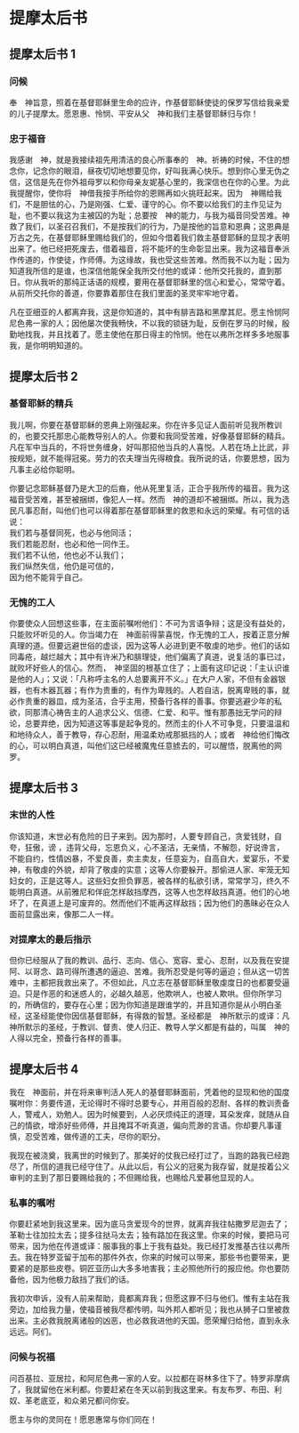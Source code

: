 
# 提摩太后书

## 提摩太后书 1

### 问候

奉　神旨意，照着在基督耶稣里生命的应许，作基督耶稣使徒的<Pn>保罗</Pn>写信给我亲爱的儿子<Pn>提摩太</Pn>。愿恩惠、怜悯、平安从父　神和我们主基督耶稣归与你！<br/>

### 忠于福音

我感谢　神，就是我接续祖先用清洁的良心所事奉的　神。祈祷的时候，不住的想念你，记念你的眼泪，昼夜切切地想要见你，好叫我满心快乐。想到你心里无伪之信，这信是先在你外祖母<Pn>罗以</Pn>和你母亲<Pn>友妮基</Pn>心里的，我深信也在你的心里。为此我提醒你，使你将　神借我按手所给你的恩赐再如火挑旺起来。因为　神赐给我们，不是胆怯的心，乃是刚强、仁爱、谨守的心。你不要以给我们的主作见证为耻，也不要以我这为主被囚的为耻；总要按　神的能力，与我为福音同受苦难。神救了我们，以圣召召我们，不是按我们的行为，乃是按他的旨意和恩典；这恩典是万古之先，在基督耶稣里赐给我们的，但如今借着我们救主基督耶稣的显现才表明出来了。他已经把死废去，借着福音，将不能坏的生命彰显出来。我为这福音奉派作传道的，作使徒，作师傅。为这缘故，我也受这些苦难。然而我不以为耻；因为知道我所信的是谁，也深信他能保全我所交付他的<Nt>或译：他所交托我的</Nt>，直到那日。你从我听的那纯正话语的规模，要用在基督耶稣里的信心和爱心，常常守着。从前所交托你的善道，你要靠着那住在我们里面的圣灵牢牢地守着。<br/>

凡在<Pn>亚细亚</Pn>的人都离弃我，这是你知道的，其中有<Pn>腓吉路</Pn>和<Pn>黑摩其尼</Pn>。愿主怜悯<Pn>阿尼色弗</Pn>一家的人；因他屡次使我畅快，不以我的锁链为耻，反倒在<Pn>罗马</Pn>的时候，殷勤地找我，并且找着了。愿主使他在那日得主的怜悯。他在<Pn>以弗所</Pn>怎样多多地服事我，是你明明知道的。<br/>

## 提摩太后书 2

### 基督耶稣的精兵

我儿啊，你要在基督耶稣的恩典上刚强起来。你在许多见证人面前听见我所教训的，也要交托那忠心能教导别人的人。你要和<Add>我</Add>同受苦难，好像基督耶稣的精兵。凡在军中当兵的，不将世务缠身，好叫那招他当兵的人喜悦。人若在场上比武，非按规矩，就不能得冠冕。劳力的农夫理当先得粮食。我所说的话，你要思想，因为凡事主必给你聪明。<br/>

你要记念耶稣基督乃是<Pn>大卫</Pn>的后裔，他从死里复活，正合乎我所传的福音。我为这福音受苦难，甚至被捆绑，像犯人一样。然而　神的道却不被捆绑。所以，我为选民凡事忍耐，叫他们也可以得着那在基督耶稣里的救恩和永远的荣耀。有可信的话说：<br/>
我们若与基督同死，也必与他同活；<br/>
我们若<Add>能</Add>忍耐，也必和他一同作王。<br/>
我们若不认他，他也必不认我们；<br/>
我们纵然失信，他仍是可信的，<br/>
因为他不能背乎自己。<br/>

### 无愧的工人

你要使众人回想这些事，在主面前嘱咐他们：不可为言语争辩；这是没有益处的，只能败坏听见的人。你当竭力在　神面前得蒙喜悦，作无愧的工人，按着正意分解真理的道。但要远避世俗的虚谈，因为这等人必进到更不敬虔的地步。他们的话如同毒疮，越烂越大；其中有<Pn>许米乃</Pn>和<Pn>腓理徒</Pn>，他们偏离了真道，说复活的事已过，就败坏好些人的信心。然而，　神坚固的根基立住了；上面有这印记说：「主认识谁是他的人」；又说：「凡称呼主名的人总要离开不义。」在大户人家，不但有金器银器，也有木器瓦器；有作为贵重的，有作为卑贱的。人若自洁，脱离卑贱的事，就必作贵重的器皿，成为圣洁，合乎主用，预备行各样的善事。你要逃避少年的私欲，同那清心祷告主的人追求公义、信德、仁爱、和平。惟有那愚拙无学问的辩论，总要弃绝，因为知道这等事是起争竞的。然而主的仆人不可争竞，只要温温和和地待众人，善于教导，存心忍耐，用温柔劝戒那抵挡的人；或者　神给他们悔改的心，可以明白真道，叫他们这已经被魔鬼任意掳去的，可以醒悟，脱离他的网罗。<br/>

## 提摩太后书 3

### 末世的人性

你该知道，末世必有危险的日子来到。因为那时，人要专顾自己，贪爱钱财，自夸，狂傲，谤 ，违背父母，忘恩负义，心不圣洁，无亲情，不解怨，好说谗言，不能自约，性情凶暴，不爱良善，卖主卖友，任意妄为，自高自大，爱宴乐，不爱　神，有敬虔的外貌，却背了敬虔的实意；这等人你要躲开。那偷进人家、牢笼无知妇女的，正是这等人。这些妇女担负罪恶，被各样的私欲引诱，常常学习，终久不能明白真道。从前<Pn>雅尼</Pn>和<Pn>佯庇</Pn>怎样敌挡<Pn>摩西</Pn>，这等人也怎样敌挡真道。他们的心地坏了，在真道上是可废弃的。然而他们不能再这样敌挡；因为他们的愚昧必在众人面前显露出来，像那二人一样。<br/>

### 对提摩太的最后指示

但你已经服从了我的教训、品行、志向、信心、宽容、爱心、忍耐，以及我在<Pn>安提阿</Pn>、<Pn>以哥念</Pn>、<Pn>路司得</Pn>所遭遇的逼迫、苦难。我所忍受是何等的逼迫；但从这一切苦难中，主都把我救出来了。不但如此，凡立志在基督耶稣里敬虔度日的也都要受逼迫。只是作恶的和迷惑人的，必越久越恶，他欺哄人，也被人欺哄。但你所学习的，所确信的，要存在心里；因为你知道是跟谁学的，并且知道你是从小明白圣经，这圣经能使你因信基督耶稣，有得救的智慧。圣经都是　神所默示的<Nt>或译：凡　神所默示的圣经</Nt>，于教训、督责、使人归正、教导人学义都是有益的，叫属　神的人得以完全，预备行各样的善事。<br/>

## 提摩太后书 4

我在　神面前，并在将来审判活人死人的基督耶稣面前，凭着他的显现和他的国度嘱咐你：务要传道，无论得时不得时总要专心，并用百般的忍耐、各样的教训责备人，警戒人，劝勉人。因为时候要到，人必厌烦纯正的道理，耳朵发痒，就随从自己的情欲，增添好些师傅，并且掩耳不听真道，偏向荒渺的言语。你却要凡事谨慎，忍受苦难，做传道的工夫，尽你的职分。<br/>

我现在被浇奠，我离世的时候到了。那美好的仗我已经打过了，当跑的路我已经跑尽了，所信的道我已经守住了。从此以后，有公义的冠冕为我存留，就是按着公义审判的主到了那日要赐给我的；不但赐给我，也赐给凡爱慕他显现的人。<br/>

### 私事的嘱咐

你要赶紧地到我这里来。因为<Pn>底马</Pn>贪爱现今的世界，就离弃我往<Pn>帖撒罗尼迦</Pn>去了；<Pn>革勒士</Pn>往<Pn>加拉太</Pn>去；<Pn>提多</Pn>往<Pn>挞马太</Pn>去；独有<Pn>路加</Pn>在我这里。你来的时候，要把<Pn>马可</Pn>带来，因为他在传道<Nt>或译：服事我</Nt>的事上于我有益处。我已经打发<Pn>推基古</Pn>往<Pn>以弗所</Pn>去。我在<Pn>特罗亚</Pn>留于<Pn>加布</Pn>的那件外衣，你来的时候可以带来，那些书也要带来，更要紧的是那些皮卷。铜匠<Pn>亚历山大</Pn>多多地害我；主必照他所行的报应他。你也要防备他，因为他极力敌挡了我们的话。<br/>

我初次申诉，没有人前来帮助，竟都离弃我；但愿这罪不归与他们。惟有主站在我旁边，加给我力量，使福音被我尽都传明，叫外邦人都听见；我也从狮子口里被救出来。主必救我脱离诸般的凶恶，也必救我进他的天国。愿荣耀归给他，直到永永远远。阿们。<br/>

### 问候与祝福

问<Pn>百基拉</Pn>、<Pn>亚居拉</Pn>，和<Pn>阿尼色弗</Pn>一家的人安。<Pn>以拉都</Pn>在<Pn>哥林多</Pn>住下了。<Pn>特罗非摩</Pn>病了，我就留他在<Pn>米利都</Pn>。你要赶紧在冬天以前到我这里来。有<Pn>友布罗</Pn>、<Pn>布田</Pn>、<Pn>利奴</Pn>、<Pn>革老底亚</Pn>，和众弟兄都问你安。<br/>

愿主与你的灵同在！愿恩惠<Add>常</Add>与你们同在！<br/>

